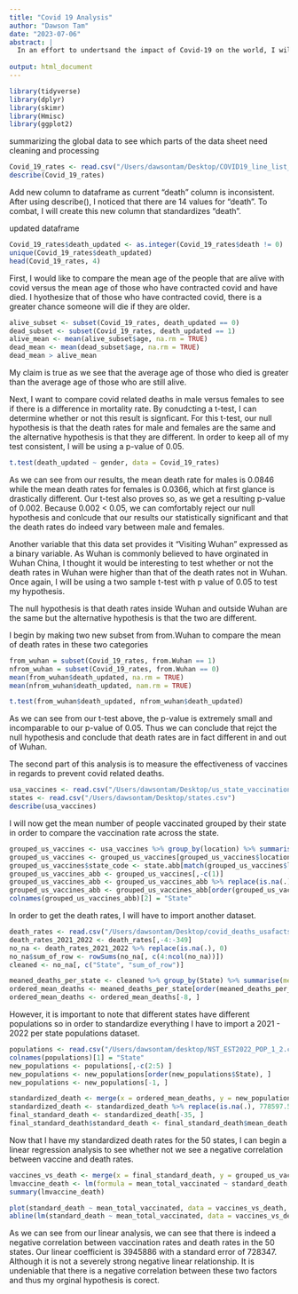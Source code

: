 ```yaml
---
title: "Covid 19 Analysis"
author: "Dawson Tam"
date: "2023-07-06"
abstract: |
  In an effort to undertsand the impact of Covid-19 on the world, I will analyze the multiple facets of covid related deaths and compare them across variables I deem relevant. Additionally, I want to measure whether or not states with higher vaccine rates see a lower death rate to prove the effectiviness of vaccines.
  
output: html_document
---
```


```r
library(tidyverse)
library(dplyr)
library(skimr)
library(Hmisc)
library(ggplot2)
```

summarizing the global data to see which parts of the data sheet need cleaning and processing

```r
Covid_19_rates <- read.csv("/Users/dawsontam/Desktop/COVID19_line_list_data.csv")
describe(Covid_19_rates)
```
Add new column to dataframe as current "death" column is inconsistent. After using describe(), I noticed that there are 14 values for "death". To combat, I will create this new column that standardizes "death".

updated dataframe

```r
Covid_19_rates$death_updated <- as.integer(Covid_19_rates$death != 0)
unique(Covid_19_rates$death_updated)
head(Covid_19_rates, 4)
```
First, I would like to compare the mean age of the people that are alive with covid versus the mean age of those who have contracted covid and have died. I hyothesize that of those who have contracted covid, there is a greater chance someone will die if they are older.

```r
alive_subset <- subset(Covid_19_rates, death_updated == 0)
dead_subset <- subset(Covid_19_rates, death_updated == 1)
alive_mean <- mean(alive_subset$age, na.rm = TRUE)
dead_mean <- mean(dead_subset$age, na.rm = TRUE)
dead_mean > alive_mean
```
My claim is true as we see that the average age of those who died is greater than the average age of those who are still alive.

Next, I want to compare covid related deaths in male versus females to see if there is a difference in mortality rate. By conudcting a t-test, I can determine whether or not this result is signficant. For this t-test, our null hypothesis is that the death rates for male and females are the same and the alternative hypothesis is that they are different. In order to keep all of my test consistent, I will be using a p-value of 0.05. 

```r
t.test(death_updated ~ gender, data = Covid_19_rates)
```

As we can see from our results, the mean death rate for males is 0.0846 while the mean death rates for females is 0.0366, which at first glance is drastically different. Our t-test also proves so, as we get a resulting p-value of 0.002. Because 0.002 < 0.05, we can comfortably reject our null hypothesis and conlcude that our results our statistically significant and that the death rates do indeed vary between male and females. 

Another variable that this data set provides it "Visiting Wuhan" expressed as a binary variable. As Wuhan is commonly believed to have orginated in Wuhan China, I thought it would be interesting to test whether or not the death rates in Wuhan were higher than that of the death rates not in Wuhan. Once again, I will be using a two sample t-test with p value of 0.05 to test my hypothesis. 

The null hypothesis is that death rates inside Wuhan and outside Wuhan are the same but the alternative hypothesis is that the two are different.

I begin by making two new subset from from.Wuhan to compare the mean of death rates in these two categories

```r
from_wuhan = subset(Covid_19_rates, from.Wuhan == 1)
nfrom_wuhan = subset(Covid_19_rates, from.Wuhan == 0)
mean(from_wuhan$death_updated, na.rm = TRUE) 
mean(nfrom_wuhan$death_updated, nam.rm = TRUE) 
```
```r
t.test(from_wuhan$death_updated, nfrom_wuhan$death_updated)
```
As we can see from our t-test above, the p-value is extremely small and incomparable to our p-value of 0.05. Thus we can conclude that rejct the null hypothesis and conclude that death rates are in fact different in and out of Wuhan. 

The second part of this analysis is to measure the effectiveness of vaccines in regards to prevent covid related deaths.

```r
usa_vaccines <- read.csv("/Users/dawsontam/Desktop/us_state_vaccinations.csv")
states <- read.csv("/Users/dawsontam/Desktop/states.csv")
describe(usa_vaccines)
```
I will now get the mean number of people vaccinated grouped by their state in order to compare the vaccination rate across the state. 

```r
grouped_us_vaccines <- usa_vaccines %>% group_by(location) %>% summarise(mean_total_vaccinated = mean(people_vaccinated, na.rm = TRUE))
grouped_us_vaccines <- grouped_us_vaccines[grouped_us_vaccines$location %in%  states$State, ]
grouped_us_vaccines$state_code <- state.abb[match(grouped_us_vaccines$location, state.name)]
grouped_us_vaccines_abb <- grouped_us_vaccines[,-c(1)]
grouped_us_vaccines_abb <- grouped_us_vaccines_abb %>% replace(is.na(.), "NY"	)
grouped_us_vaccines_abb <- grouped_us_vaccines_abb[order(grouped_us_vaccines_abb$state_code),]
colnames(grouped_us_vaccines_abb)[2] = "State"
```
In order to get the death rates, I will have to import another dataset. 

```r
death_rates <- read.csv("/Users/dawsontam/Desktop/covid_deaths_usafacts.csv")
death_rates_2021_2022 <- death_rates[,-4:-349]
no_na <- death_rates_2021_2022 %>% replace(is.na(.), 0)
no_na$sum_of_row <- rowSums(no_na[, c(4:ncol(no_na))])
cleaned <- no_na[, c("State", "sum_of_row")]
```
```r
meaned_deaths_per_state <- cleaned %>% group_by(State) %>% summarise(mean_death = mean(sum_of_row))
ordered_mean_deaths <- meaned_deaths_per_state[order(meaned_deaths_per_state$State),]
ordered_mean_deaths <- ordered_mean_deaths[-8, ]
```
However, it is important to note that different states have different populations so in order to standardize everything I have to import a 2021 - 2022 per state populations dataset.

```r
populations <- read.csv("/Users/dawsontam/desktop/NST_EST2022_POP_1_2.csv")
colnames(populations)[1] = "State"
new_populations <- populations[,-c(2:5) ]
new_populations <- new_populations[order(new_populations$State), ]
new_populations <- new_populations[-1, ]
```
```r
standardized_death <- merge(x = ordered_mean_deaths, y = new_populations, by = "State", all = TRUE)
standardized_death <- standardized_death %>% replace(is.na(.), 778597.5	)
final_standard_death <- standardized_death[-35, ]
final_standard_death$standard_death <- final_standard_death$mean_death / final_standard_death$mean_2021_2022
```
Now that I have my standardized death rates for the 50 states, I can begin a linear regression analysis to see whether not we see a negative correlation between vaccine and death rates.

```r
vaccines_vs_death <- merge(x = final_standard_death, y = grouped_us_vaccines_abb, by = "State", all = TRUE)
lmvaccine_death <- lm(formula = mean_total_vaccinated ~ standard_death, data = vaccines_vs_death)
summary(lmvaccine_death)
```
```r
plot(standard_death ~ mean_total_vaccinated, data = vaccines_vs_death, main = "VACCINATION RATE VERSUS DEATH RATE", xlab = "mean number of vaccinations", ylab = "mean number of covid related deaths")
abline(lm(standard_death ~ mean_total_vaccinated, data = vaccines_vs_death))
```


As we can see from our linear analysis, we can see that there is indeed a negative correlation between vaccination rates and death rates in the 50 states. Our linear coefficient is 3945886 with a standard error of 728347. Although it is not a severely strong negative linear relationship. It is undeniable that there is a negative correlation between these two factors and thus my orginal hypothesis is corect. 


